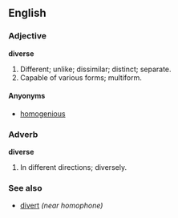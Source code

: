 ==English==

===Adjective===
'''diverse'''
# Different; unlike; dissimilar; distinct; separate.
# Capable of various forms; multiform.

====Anyonyms====
*[[homogenious]]

===Adverb===
'''diverse'''
# In different directions; diversely.

===See also===
*[[divert]] ''(near homophone)''